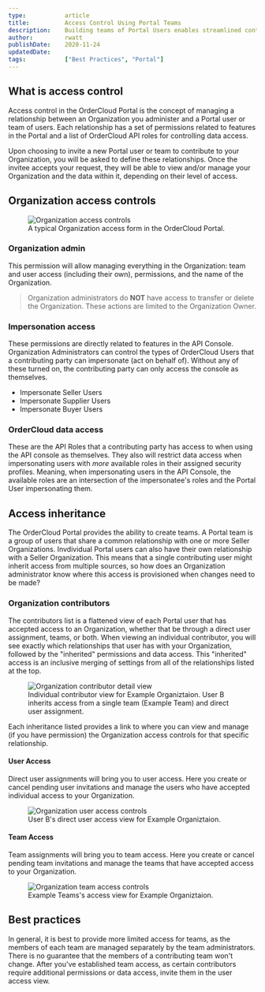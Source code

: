 ```yaml
---
type:           article
title:          Access Control Using Portal Teams
description:    Building teams of Portal Users enables streamlined control of your contributors and the data they can access.
author:         rwatt
publishDate:    2020-11-24
updatedDate:
tags:           ["Best Practices", "Portal"]
---
```


## What is access control

Access control in the OrderCloud Portal is the concept of managing a relationship between an Organization you administer and a Portal user or team of users. Each relationship has a set of permissions related to features in the Portal and a list of OrderCloud API roles for controlling data access.

Upon choosing to invite a new Portal user or team to contribute to your Organization, you will be asked to define these relationships. Once the invitee accepts your request, they will be able to view and/or manage your Organization and the data within it, depending on their level of access.

## Organization access controls
<figure class="blog-figure">
<img src="/images/blog/inline/org-access-controls.jpg" alt="Organization access controls"/>
<figcaption>A typical Organization access form in the OrderCloud Portal.</figcaption>
</figure>

### Organization admin

This permission will allow managing everything in the Organization: team and user access (including their own), permissions, and the name of the Organization. 

>Organization administrators do **NOT** have access to transfer or delete the Organization. These actions are limited to the Organization Owner. 

### Impersonation access

These permissions are directly related to features in the API Console. Organization Administrators can control the types of OrderCloud Users that a contributing party can impersonate (act on behalf of). Without any of these turned on, the contributing party can only access the console as themselves.

- Impersonate Seller Users
- Impersonate Supplier Users
- Impersonate Buyer Users

### OrderCloud data access

These are the API Roles that a contributing party has access to when using the API console as themselves. They also will restrict data access when impersonating users with _more_ available roles in their assigned security profiles. Meaning, when impersonating users in the API Console, the available roles are an intersection of the impersonatee's roles and the Portal User impersonating them.


## Access inheritance

The OrderCloud Portal provides the ability to create teams. A Portal team is a group of users that share a common relationship with one or more Seller Organizations. Invdividual Portal users can also have their own relationship with a Seller Organization. This means that a single contributing user might inherit access from multiple sources, so how does an Organization administrator know where this access is provisioned when changes need to be made?

### Organization contributors

The contributors list is a flattened view of each Portal user that has accepted access to an Organization, whether that be through a direct user assignment, teams, or both. When viewing an individual contributor, you will see exactly which relationships that user has with your Organization, followed by the "inherited" permissions and data access. This "inherited" access is an inclusive merging of settings from all of the relationships listed at the top.

<figure class="blog-figure">
<img src="/images/blog/inline/org-contributor-detail.jpg" alt="Organization contributor detail view"/>
<figcaption>Individual contributor view for Example Organiztaion. User B inherits access from a single team (Example Team) and direct user assignment.</figcaption>
</figure>

Each inheritance listed provides a link to where you can view and manage (if you have permission) the Organization access controls for that specific relationship.

#### User Access

Direct user assignments will bring you to user access. Here you create or cancel pending user invitations and manage the users who have accepted individual access to your Organization.

<figure class="blog-figure">
<img src="/images/blog/inline/org-user-access.jpg" alt="Organization user access controls"/>
<figcaption>User B's direct user access view for Example Organiztaion.</figcaption>
</figure>

#### Team Access

Team assignments will bring you to team access. Here you create or cancel pending team invitations and manage the teams that have accepted access to your Organization.

<figure class="blog-figure">
<img src="/images/blog/inline/org-team-access.jpg" alt="Organization team access controls"/>
<figcaption>Example Teams's access view for Example Organiztaion.</figcaption>
</figure>

## Best practices

In general, it is best to provide more limited access for teams, as the members of each team are managed separately by the team administrators. There is no guarantee that the members of a contributing team won't change. After you've established team access, as certain contributors require additional permissions or data access, invite them in the user access view.





